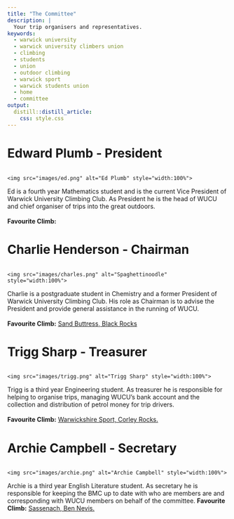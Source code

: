 ```yaml
---
title: "The Committee"
description: | 
  Your trip organisers and representatives.
keywords:
  - warwick university
  - warwick university climbers union
  - climbing
  - students
  - union
  - outdoor climbing
  - warwick sport
  - warwick students union
  - home
  - committee
output: 
  distill::distill_article:
    css: style.css
---
```

# Edward Plumb - President
<!--html_preserve-->
<div class="row">
  <div class="column">
    <img src="images/ed.png" alt="Ed Plumb" style="width:100%">
  </div>
  <div class="column2">
  Ed is a fourth year Mathematics student and is the current Vice President of Warwick University Climbing Club. As President he is the head of WUCU and chief organiser of trips into the great outdoors.
  <br><br>
  <b>Favourite Climb:</b> 
  </div>
</div>
<!--/html_preserve-->

# Charlie Henderson - Chairman
<!--html_preserve-->
<div class="row">
  <div class="column">
    <img src="images/charles.png" alt="Spaghettinoodle" style="width:100%">
  </div>
  <div class="column2">
  Charlie is a postgraduate student in Chemistry and a former President of Warwick University Climbing Club. His role as Chairman is to advise the President and provide general assistance in the running of WUCU.
  <br><br>
  <b>Favourite Climb:</b> <a href= "https://www.ukclimbing.com/logbook/crags/black_rocks_derbyshire-97/sand_buttress-19953" target="_blank">Sand Buttress, Black Rocks</a>
  </div>
</div>
<!--/html_preserve-->

# Trigg Sharp - Treasurer
<!--html_preserve-->
<div class="row">
  <div class="column">
    <img src="images/trigg.png" alt="Trigg Sharp" style="width:100%">
  </div>
  <div class="column2">
  Trigg is a third year Engineering student. As treasurer he is responsible for helping to organise trips, managing WUCU's bank account and the collection and distribution of petrol money for trip drivers.
  <br><br>
  <b>Favourite Climb:</b> <a href="https://www.ukclimbing.com/logbook/crags/corley_rocks-17459/warwickshire_sport-481132" target="_blank">Warwickshire Sport, Corley Rocks.</a>
  </div>
</div>
<!--/html_preserve-->

# Archie Campbell - Secretary
<!--html_preserve-->
<div class="row">
  <div class="column">
    <img src="images/archie.png" alt="Archie Campbell" style="width:100%">
  </div>
  <div class="column2">
  Archie is a third year English Literature student. As secretary he is responsible for keeping the BMC up to date with who are members are and corresponding with WUCU members on behalf of the committee.
    <b>Favourite Climb:</b> <a href="https://www.ukclimbing.com/logbook/crags/ben_nevis-16877/sassenach-484" target="_blank">Sassenach, Ben Nevis.</a>
  </div>
</div>
<!--/html_preserve-->